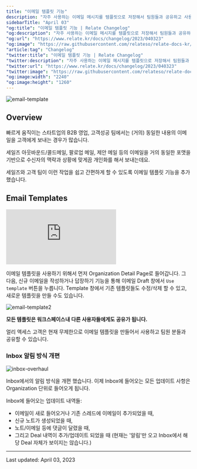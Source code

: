 ```yaml
---
title: "이메일 템플릿 기능"
description: "자주 사용하는 이메일 메시지를 템플릿으로 저장해서 팀원들과 공유하고 사용할 수 있습니다."
sidebarTitle: "April 03"
"og:title": "이메일 템플릿 기능 | Relate Changelog"
"og:description": "자주 사용하는 이메일 메시지를 템플릿으로 저장해서 팀원들과 공유하고 사용할 수 있습니다."
"og:url": "https://www.relate.kr/docs/changelog/2023/040323"
"og:image": "https://raw.githubusercontent.com/relateso/relate-docs-kr/main/docs/images/changelog/email-templates-og.png"
"article:tag": "Changelog"
"twitter:title": "이메일 템플릿 기능 | Relate Changelog"
"twitter:description": "자주 사용하는 이메일 메시지를 템플릿으로 저장해서 팀원들과 공유하고 사용할 수 있습니다."
"twitter:url": "https://www.relate.kr/docs/changelog/2023/040323"
"twitter:image": "https://raw.githubusercontent.com/relateso/relate-docs-kr/main/docs/images/changelog/email-templates-og.png"
"og:image:width": "2240"
"og:image:height": "1260"
---
```


![email-template](/docs/images/changelog/email-templates-og.png)

## Overview

빠르게 움직이는 스타트업의 B2B 영업, 고객성공 팀에서는 (거의) 동일한 내용의 이메일을 고객에게 보내는 경우가 많습니다. 

세일즈 아웃바운드/콜드메일, 팔로업 메일, 제안 메일 등의 이메일을 거의 동일한 포맷을 기반으로 수신자의 맥락과 상황에 맞게끔 개인화를 해서 보내는데요.

세일즈와 고객 팀이 이런 작업을 쉽고 간편하게 할 수 있도록 이메일 템플릿 기능을 추가했습니다.


## Email Templates

<div
  style={{
    position: "relative",
    paddingBottom: "69.74664679582713%",
    height: 0,
  }}
>
  <iframe
    src="https://www.loom.com/embed/9694f5d5d7df4efd8ca3a5148fe230e6"
    frameborder="0"
    webkitAllowFullScreen
    mozallowFullScreen
    allowFullScreen
    style={{
      position: "absolute",
      top: 0,
      left: 0,
      width: "100%",
      height: "100%",
    }}
  ></iframe>
</div>

이메일 템플릿을 사용하기 위해서 먼저 Organization Detail Page로 들어갑니다. 그 다음, 신규 이메일을 작성하거나 답장하기 기능을 통해 이메일 Draft 창에서 `Use template` 버튼을 누릅니다. Template 창에서 기존 템플릿들도 수정/삭제 할 수 있고, 새로운 템플릿을 만들 수도 있습니다.

![email-template2](/docs/images/changelog/email-template-2.png)

**모든 템플릿은 워크스페이스내 다른 사용자들에게도 공유가 됩니다.**

얼리 액세스 고객은 현재 무제한으로 이메일 템플릿을 만들어서 사용하고 팀원 분들과 공유할 수 있습니다.

### Inbox 알림 방식 개편

![inbox-overhaul](/docs/images/changelog/inbox-overhaul.png)

Inbox에서의 알림 방식을 개편 했습니다. 이제 Inbox에 들어오는 모든 업데이트 사항은 Organization 단위로 들어오게 됩니다.

Inbox에 들어오는 업데이트 내역들:
* 이메일이 새로 들어오거나 기존 스레드에 이메일이 추가되었을 때,
* 신규 노트가 생성되었을 때,
* 노트/이메일 등에 댓글이 달렸을 때,
* 그리고 Deal 내역이 추가/업데이트 되었을 때 (현재는 '알림'만 오고 Inbox에서 해당 Deal 자체가 보이지는 않습니다.)





---

Last updated: April 03, 2023
